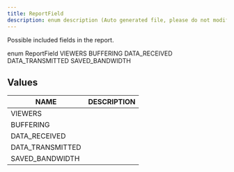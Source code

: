 ```yaml
---
title: ReportField
description: enum description (Auto generated file, please do not modify)
---
```



Possible included fields in the report.

<GQLCodeSnippet>
<GQLLine><GQLKeyword>enum</GQLKeyword> ReportField <GQLOpen /></GQLLine>
<GQLLine> </GQLLine>
	<GQLLine><GQLTab /><GQLName>VIEWERS</GQLName></GQLLine>
	<GQLLine> </GQLLine>
	<GQLLine><GQLTab /><GQLName>BUFFERING</GQLName></GQLLine>
	<GQLLine> </GQLLine>
	<GQLLine><GQLTab /><GQLName>DATA_RECEIVED</GQLName></GQLLine>
	<GQLLine> </GQLLine>
	<GQLLine><GQLTab /><GQLName>DATA_TRANSMITTED</GQLName></GQLLine>
	<GQLLine> </GQLLine>
	<GQLLine><GQLTab /><GQLName>SAVED_BANDWIDTH</GQLName></GQLLine>
	<GQLLine> </GQLLine>
<GQLLine><GQLClose /></GQLLine>
</GQLCodeSnippet>

## Values

| NAME | DESCRIPTION |
| - | - |
| VIEWERS | |
| BUFFERING | |
| DATA_RECEIVED | |
| DATA_TRANSMITTED | |
| SAVED_BANDWIDTH | |
